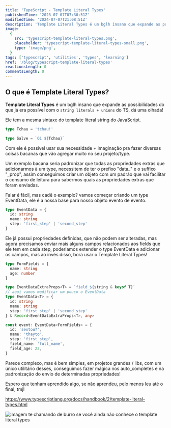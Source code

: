 ```yaml
---
title: 'TypeScript - Template Literal Types'
publishedTime: '2023-07-07T07:30:51Z'
modifiedTime: '2024-07-07T21:08:51Z'
description: 'Template Literal Types é um bglh insano que expande as possibilidades do que já era possível com o string literals + unions do TS, dá uma olhada! Ele tem a mesma sintaxe do template literal string do JavaScript.'
image:
  {
    src: 'typescript-template-literal-types.png',
    placeholder: 'typescript-template-literal-types-small.png',
    type: 'image/png',
  }
tags: ['typescript', 'utilities', 'types', 'learning']
href: '/blog/typescript-template-literal-types'
reactionsLength: 0
commentsLength: 0
---
```


## O que é Template Literal Types?

**Template Literal Types** é um bglh insano que expande as possibilidades do que já era possível com o `string literals + unions` do TS, dá uma olhada!

Ele tem a mesma sintaxe do template literal string do JavaScript.

```ts
type Tchau = 'tchau!'

type Salve = `Oi ${Tchau}`
```

Com ele é possivel usar sua necessidade + imaginação pra fazer diversas coisas bacanas que vão agregar muito no seu projeto/type.

Um exemplo bacana seria padronizar que todas as propriedades extras que adicionarmos à um type, necessitem de ter o prefixo "data\_" e o suffixo "\_prop", assim conseguimos criar um objeto com um padrão que vai facilitar o consumo de leitura para sabermos quais as propriedades extras que foram enviadas.

Falar é fácil, mas cadê o exemplo? vamos começar criando um type EventData, ele é a nossa base para nosso objeto evento de evento.

```ts
type EventData = {
  id: string
  name: string
  step: 'first_step' | 'second_step'
}
```

Ele já possui propriedades definidas, que não podem ser alteradas, mas agora precisamos enviar mais alguns campos relacionados aos fields que ele tem em cada step, poderiamos extender o type EventData e adicionar os campos, mas ao invés disso, bora usar o Template Literal Types!

```ts
type FormFields = {
  name: string
  age: number
}

type EventDataExtraProps<T> = `field_${string & keyof T}`
// aqui vamos modificar um pouco o EventData
type EventData<T> = {
  id: string
  name: string
  step: 'first_step' | 'second_step'
} & Record<EventDataExtraProps<T>, any>

const event: EventData<FormFields> = {
  id: 'sextou?',
  name: 'thayto',
  step: 'first_step',
  field_name: 'full_name',
  field_age: 22,
}
```

Parece complexo, mas é bem simples, em projetos grandes / libs, com um único utilitário desses, conseguimos fazer mágica nos auto_completes e na padronização do envio de determinadas propriedades!

Espero que tenham aprendido algo, se não aprendeu, pelo menos leu até o final, tmj!

https://www.typescriptlang.org/docs/handbook/2/template-literal-types.html

![imagem te chamando de burro se você ainda não conhece o template literal types](https://dev-to-uploads.s3.amazonaws.com/uploads/articles/12fb3fct25e3hcwbhr9d.png)
